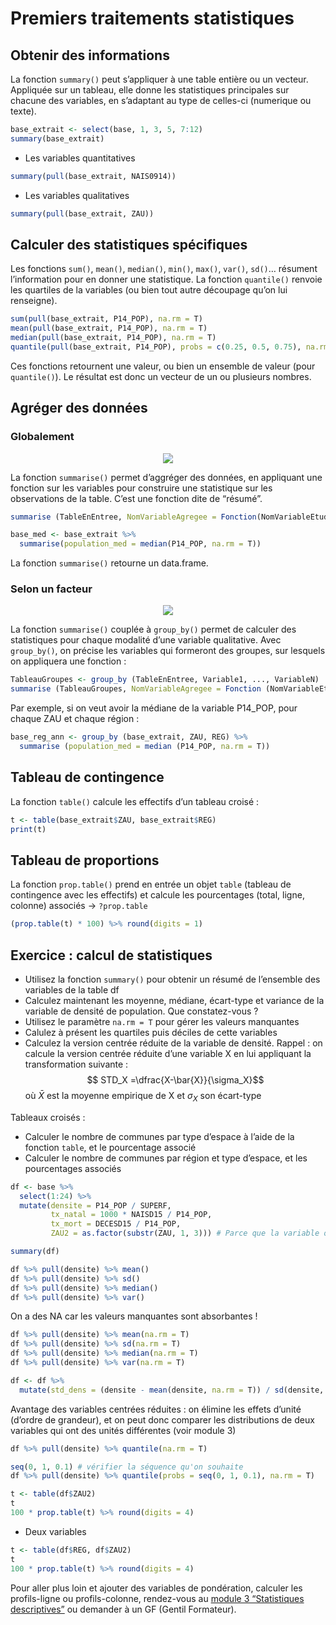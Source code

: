 # Premiers traitements statistiques

## Obtenir des informations

La fonction `summary()` peut s'appliquer à une table entière ou un vecteur. Appliquée sur un tableau, elle donne les statistiques principales sur chacune des variables, en s'adaptant au type de celles-ci (numerique ou texte).

```r
base_extrait <- select(base, 1, 3, 5, 7:12)
summary(base_extrait)
```

- Les variables quantitatives
```r
summary(pull(base_extrait, NAIS0914))
```

- Les variables qualitatives
```r
summary(pull(base_extrait, ZAU))
```

## Calculer des statistiques spécifiques

Les fonctions `sum()`, `mean()`, `median()`, `min()`, `max()`, `var()`, `sd()`... résument l'information pour en donner une statistique.
La fonction `quantile()` renvoie les quartiles de la variables (ou bien tout autre découpage qu'on lui renseigne).

```r
sum(pull(base_extrait, P14_POP), na.rm = T)
mean(pull(base_extrait, P14_POP), na.rm = T)
median(pull(base_extrait, P14_POP), na.rm = T)
quantile(pull(base_extrait, P14_POP), probs = c(0.25, 0.5, 0.75), na.rm = T)
```

Ces fonctions retournent une valeur, ou bien un ensemble de valeur (pour `quantile()`). Le résultat est donc un vecteur de un ou plusieurs nombres.

## Agréger des données 

### Globalement

<center>![](images/summarise.png)</center>

La fonction `summarise()` permet d'aggréger des données, en appliquant une fonction sur les variables pour construire une statistique sur les observations de la table. C'est une fonction dite de “résumé”.

```r
summarise (TableEnEntree, NomVariableAgregee = Fonction(NomVariableEtude))
```

```r
base_med <- base_extrait %>%
  summarise(population_med = median(P14_POP, na.rm = T))
```

La fonction `summarise()` retourne un data.frame.

### Selon un facteur

<center>![](images/groupby.png)</center>

La fonction `summarise()` couplée à `group_by()` permet de calculer des statistiques pour chaque modalité d'une variable qualitative. Avec `group_by()`, on précise les variables qui formeront des groupes, sur lesquels on appliquera une fonction :

```r
TableauGroupes <- group_by (TableEnEntree, Variable1, ..., VariableN)
summarise (TableauGroupes, NomVariableAgregee = Fonction (NomVariableEtude))
```

Par exemple, si on veut avoir la médiane de la variable P14_POP, pour chaque ZAU et chaque région :
```r
base_reg_ann <- group_by (base_extrait, ZAU, REG) %>%
  summarise (population_med = median (P14_POP, na.rm = T))
```


## Tableau de contingence

La fonction `table()` calcule les effectifs d'un tableau croisé :
```r
t <- table(base_extrait$ZAU, base_extrait$REG)
print(t)
```

## Tableau de proportions

La fonction `prop.table()` prend en entrée un objet `table` (tableau de contingence avec les effectifs) et calcule les pourcentages (total, ligne, colonne) associés $\rightarrow$ `?prop.table`

```r
(prop.table(t) * 100) %>% round(digits = 1)
```

## Exercice : calcul de statistiques 

- Utilisez la fonction `summary()` pour obtenir un résumé de l'ensemble des variables de la table df
- Calculez maintenant les moyenne, médiane, écart-type et variance de la variable de densité de population. Que constatez-vous ?
- Utilisez le paramètre `na.rm = T` pour gérer les valeurs manquantes
- Calulez à présent les quartiles puis déciles de cette variables
- Calculez la version centrée réduite de la variable de densité. Rappel : on calcule la version centrée réduite d'une variable X en lui appliquant la transformation suivante : $$ STD_X =\dfrac{X-\bar{X}}{\sigma_X}$$ où $\bar{X}$ est la moyenne empirique de X et $\sigma_X$ son écart-type

Tableaux croisés : 

- Calculer le nombre de communes par type d'espace à l'aide de la fonction `table`, et le pourcentage associé
- Calculer le nombre de communes par région et type d'espace, et les pourcentages associés


```r
df <- base %>% 
  select(1:24) %>% 
  mutate(densite = P14_POP / SUPERF,
         tx_natal = 1000 * NAISD15 / P14_POP,
         tx_mort = DECESD15 / P14_POP,
         ZAU2 = as.factor(substr(ZAU, 1, 3))) # Parce que la variable originale est longue

summary(df)
```


```r
df %>% pull(densite) %>% mean()
df %>% pull(densite) %>% sd()
df %>% pull(densite) %>% median()
df %>% pull(densite) %>% var()
```

On a des NA car les valeurs manquantes sont absorbantes !

```r
df %>% pull(densite) %>% mean(na.rm = T)
df %>% pull(densite) %>% sd(na.rm = T)
df %>% pull(densite) %>% median(na.rm = T)
df %>% pull(densite) %>% var(na.rm = T)
```


```r
df <- df %>% 
  mutate(std_dens = (densite - mean(densite, na.rm = T)) / sd(densite, na.rm = T))
```

Avantage des variables centrées réduites : on élimine les effets d'unité (d'ordre de grandeur), et on peut donc comparer les distributions de deux variables qui ont des unités différentes (voir module 3)

```r
df %>% pull(densite) %>% quantile(na.rm = T)
```

```r
seq(0, 1, 0.1) # vérifier la séquence qu'on souhaite
df %>% pull(densite) %>% quantile(probs = seq(0, 1, 0.1), na.rm = T)
```

```r
t <- table(df$ZAU2)
t
100 * prop.table(t) %>% round(digits = 4)
```

- Deux variables
```r
t <- table(df$REG, df$ZAU2)
t
100 * prop.table(t) %>% round(digits = 4)
```

Pour aller plus loin et ajouter des variables de pondération, calculer les profils-ligne ou profils-colonne, rendez-vous au [module 3 "Statistiques descriptives"](https://rawgit.com/MTES-MCT/parcours-r/master/Supports_formations/m3_stats_desc/_book/index.html) ou demander à un GF (Gentil Formateur).
